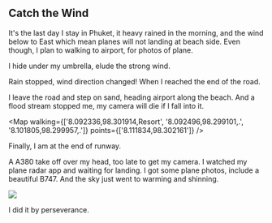 
## Catch the Wind

It's the last day I stay in Phuket, it heavy rained in the morning,
and the wind below to East which mean planes will not landing at beach side.
Even though, I plan to walking to airport, for photos of plane.

I hide under my umbrella, elude the strong wind.

Rain stopped, wind direction changed! When I reached the end of the road.

I leave the road and step on sand, heading airport along the beach.
And a flood stream stopped me, my camera will die if I fall into it.

<Map
  walking={['8.092336,98.301914,Resort', '8.092496,98.299101,.', '8.101805,98.299957,.']}
  points={['8.111834,98.302161']}
/>

Finally, I am at the end of runway.

A A380 take off over my head, too late to get my camera.
I watched my plane radar app and waiting for landing.
I got some plane photos, include a beautiful B747.
And the sky just went to warming and shinning.

<img src={B737} />

I did it by perseverance.
